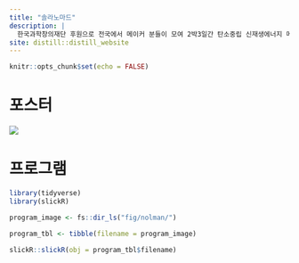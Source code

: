 ```yaml
---
title: "솔라노마드"
description: |
  한국과학창의재단 후원으로 전국에서 메이커 분들이 모여 2박3일간 탄소중립 신재생에너지 메이커 활동을 태백에서 실천했습니다. 
site: distill::distill_website
---
```


```r
knitr::opts_chunk$set(echo = FALSE)

```

# 포스터

![](fig/poster.jpg)

# 프로그램

```r
library(tidyverse)
library(slickR)

program_image <- fs::dir_ls("fig/nolman/")

program_tbl <- tibble(filename = program_image)

slickR::slickR(obj = program_tbl$filename)
```
